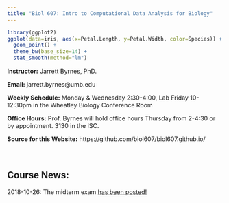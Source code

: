 ```yaml
---
title: "Biol 607: Intro to Computational Data Analysis for Biology"
---
```


```r
library(ggplot2)
ggplot(data=iris, aes(x=Petal.Length, y=Petal.Width, color=Species)) +
  geom_point() +
  theme_bw(base_size=14) +
  stat_smooth(method="lm")
```

**Instructor:** Jarrett Byrnes, PhD.

**Email:** jarrett.byrnes@umb.edu

**Weekly Schedule:** Monday & Wednesday 2:30-4:00, Lab Friday 10-12:30pm in the Wheatley Biology Conference Room

**Office Hours:** Prof. Byrnes will hold office hours Thursday from 2-4:30 or by appointment. 3130 in the ISC.

**Source for this Website:** https://github.com/biol607/biol607.github.io/
&nbsp;  
&nbsp;  
&nbsp;  

## Course News:  

2018-10-26: The midterm exam [has been posted!](./exam_2018/exam_2018.html)